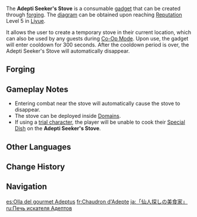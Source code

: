 {{Item Infobox
|id           = 220006
|image        = Item Adepti Seeker's Stove.png
|type         = Consumables
|invCategory  = Gadgets
|quality      = 3
|effect       = A portable stove that can be used to access [[Cooking]] when outside of combat.
|description  = A curious portable stove that can be quickly set up for cooking almost anywhere. Liyue's terrain is vast, varied, and at times even ihospitable &mdash; and yet all its inhabitants share a love of good food. These two phenomena would not be able to coexist were it not for portable cooking equipment like this. Whether you are scaling the heights of [[Jueyun Karst]] or exploring the islets of [[Guyun Stone Forest]], bringing a portable stove means that a delicious and freshly cooked hot meal is always available at a moment's notice.
|recipe       = Reach [[Reputation]] Level 5 in [[Liyue]]
|recipeType   = Diagram
|reusable     = No
|usage        = Placed
|memento      = No
}}
{{Description|A curious portable stove that can be quickly set up for cooking almost anywhere. Liyue's terrain is vast, varied, and at times even ihospitable &mdash; and yet all its inhabitants share a love of good food. These two phenomena would not be able to coexist were it not for portable cooking equipment like this. Whether you are scaling the heights of [[Jueyun Karst]] or exploring the islets of [[Guyun Stone Forest]], bringing a portable stove means that a delicious and freshly cooked hot meal is always available at a moment's notice.|[[Archive]]}}
The '''Adepti Seeker's Stove''' is a consumable [[gadget]] that can be created through [[forging]]. The [[Diagram: Adepti Seeker's Stove|diagram]] can be obtained upon reaching [[Reputation]] Level 5 in [[Liyue]].

It allows the user to create a temporary stove in their current location, which can also be used by any guests during [[Co-Op Mode]]. Upon use, the gadget will enter cooldown for 300 seconds. After the cooldown period is over, the Adepti Seeker's Stove will automatically disappear.

==Forging==
{{Recipe
|type = Forging
|Flaming Essential Oil = 1
|Crystal Core = 2
|Iron Chunk = 2
|Mora = 500
|time = 10s
|sort = Flaming Essential Oil;Crystal Core;Iron Chunk;Mora
}}

==Gameplay Notes==
* Entering combat near the stove will automatically cause the stove to disappear.
* The stove can be deployed inside [[Domain]]s.
* If using a [[Character Trial|trial character]], the player will be unable to cook their [[Food#List_of_Special_Dishes|Special Dish]] on the '''Adepti Seeker's Stove'''.

==Other Languages==
{{Other Languages
|en      = Adepti Seeker's Stove
|zhs     = 「寻仙的美食家」
|zhs_rm  = "Xún Xiān de Měishíjiā"
|zht     = 「尋仙的美食家」
|zht_rm  = "Xún Xiān de Měishíjiā"
|zh_tl   = "Adepti-Seeking Gourmet"
|ja      = 「仙人探しの美食家」
|ja_rm   = "Sennin-Sagashi no Bishokuka"
|ja_tl   = "Adepti-Seeking Gourmet"
|ko      = {{tt|선인|仙人}} 찾는 {{tt|미식가|美食家}}
|ko_tl   = Adepti-Seeking Gourmet
|es      = Olla del gourmet Adeptus
|es_tl   = Adeptus' Gourmet Pot
|fr      = Chaudron d'Adepte
|fr_tl   = Adeptus' Cauldron
|ru      = Печь искателя Адептов
|ru_tl   = Adepti Seeker's Stove
|th      = Adepti Seeker's Stove
|vi      = Nhà Ẩm Thực Tìm Tiên
|vi_tl   = 
|de      = Adeptensucher-Gourmet
|de_tl   = Adepti Seeker's Gourmet
|id      = Adeptus-Seeking Gourmet
|pt      = Fogão Procurador de Adepti
|pt_tl   = 
|tr      = Adeptus Ocağı
|tr_tl   = 
|it      = Calderone dell'Adeptus
|it_tl   = Adeptus's Cauldron
}}

==Change History==
{{Change History|1.1}}

==Navigation==
{{Gadget Navbox}}

[[es:Olla del gourmet Adeptus]]
[[fr:Chaudron d'Adepte]]
[[ja:「仙人探しの美食家」]]
[[ru:Печь искателя Адептов]]